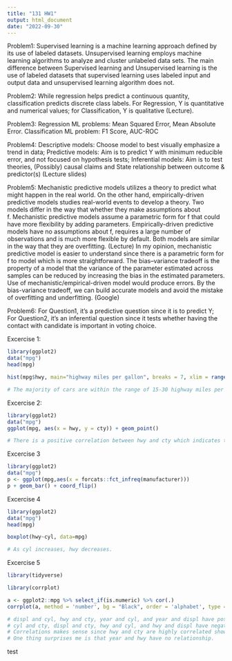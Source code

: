 ```yaml
---
title: "131 HW1"
output: html_document
date: "2022-09-30"
---
```


Problem1: 
Supervised learning is a machine learning approach defined by its use of labeled datasets. Unsupervised learning employs machine learning algorithms to analyze and cluster unlabeled data sets. The main difference between Supervised learning and Unsupervised learning is the use of labeled datasets that supervised learning uses labeled input and output data and unsupervised learning algorithm does not.

Problem2: 
While regression helps predict a continuous quantity, classification predicts discrete class labels. For Regression, Y is quantitative and numerical values; for Classification, Y is qualitative (Lecture).

Problem3: 
Regression ML problems: Mean Squared Error, Mean Absolute Error. 
Classification ML problem: F1 Score, AUC-ROC

Problem4: 
Descriptive models: Choose model to best visually emphasize a trend in data; Predictive models: Aim is to predict Y with minimum reducible error, and not focused on hypothesis tests; 
Inferential models: Aim is to test theories, (Possibly) causal claims and State relationship between outcome & predictor(s) (Lecture slides)

Problem5: 
Mechanistic predictive models utilizes a theory to predict what might happen in the real world. On the other hand, empirically-driven predictive models studies real-world events to develop a theory. Two models differ in the way that whether they make assumptions about f. Mechanistic predictive models assume a parametric form for f that could have more flexibility by adding parameters. Empirically-driven predictive models have no assumptions about f, requires a large number of observations and is much more flexible by default. Both models are similar in the way that they are overfitting. (Lecture) In my opinion, mechanistic predictive model is easier to understand since there is a parametric form for f to model which is more straightforward. The bias–variance tradeoff is the property of a model that the variance of the parameter estimated across samples can be reduced by increasing the bias in the estimated parameters. Use of mechanistic/empirical-driven model would produce errors. By the bias-variance tradeoff, we can build accurate models and avoid the mistake of overfitting and underfitting. (Google)

Problem6: 
For Question1, it’s a predictive question since it is to predict Y; 
For Question2, it’s an inferential question since it tests whether having the contact with candidate is important in voting choice.

Excercise 1:
```r
library(ggplot2)
data("mpg")
head(mpg)
```

```r
hist(mpg$hwy, main="highway miles per gallon", breaks = 7, xlim = range(0:50), xlab = "hwy", ylab = "numbers")
```
```r
# The majority of cars are within the range of 15-30 highway miles per gallon and the other cars are within the range either 10-15 or 30-45 highway miles per gallon.
```

Excercise 2:
```r
library(ggplot2)
data("mpg")
ggplot(mpg, aes(x = hwy, y = cty)) + geom_point()
```
```r
# There is a positive correlation between hwy and cty which indicates that hwy increases as cty increases vice verse.
```

Excercise 3
```r
library(ggplot2)
data("mpg")
p <- ggplot(mpg,aes(x = forcats::fct_infreq(manufacturer)))
p + geom_bar() + coord_flip()
```

Excercise 4
```r
library(ggplot2)
data("mpg")
head(mpg)
```
```r
boxplot(hwy~cyl, data=mpg)
```
```r
# As cyl increases, hwy decreases.
```

Excercise 5
```r
library(tidyverse)
```
```r
library(corrplot)
```
```r
a <- ggplot2::mpg %>% select_if(is.numeric) %>% cor(.)
corrplot(a, method = 'number', bg = "Black", order = 'alphabet', type = 'lower')
```
```r
# displ and cyl, hwy and cty, year and cyl, and year and displ have postive correlations.
# cyl and cty, displ and cty, hwy and cyl, and hwy and displ have negative correlations 
# Correlations makes sense since hwy and cty are highly correlated showed in Excercise 2.
# One thing surprises me is that year and hwy have no relationship.
```

test